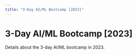 ```yaml
---
title: "3-Day AI/ML Bootcamp [2023]"
---
```


# 3-Day AI/ML Bootcamp [2023]

Details about the 3-day AI/ML bootcamp in 2023.
